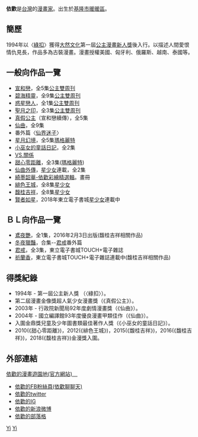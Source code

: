 {{漫畫}}
'''依歡'''{{BD|1969年|10月19日|catIdx=Y}}是[[台灣|台灣]]的[[漫畫家|漫畫家]]。出生於[[基隆市|基隆市]][[暖暖區|暖暖區]]。

== 簡歷 ==
1994年以〈[[綠扣|綠扣]]〉獲得[[大然文化|大然文化]]第一屆[[公主漫畫新人獎|公主漫畫新人獎]]後入行。以描述人間愛恨情仇見長，作品多為古裝漫畫。漫畫授權美國、匈牙利、俄羅斯、越南、泰國等。

== 一般向作品一覽 ==
*[[宣和戀|宣和戀]]，全5集[[公主雙周刊|公主雙周刊]]
*[[碧海精靈|碧海精靈]]，全9集[[公主雙周刊|公主雙周刊]]
*[[惑星戀人|惑星戀人]]，全1集[[公主雙周刊|公主雙周刊]]
*[[聖月之印|聖月之印]]，全3集[[公主雙周刊|公主雙周刊]]
*[[真假公主|真假公主]]（宣和戀續傳），全5集
*[[仙曲|仙曲]]，全9集
*番外篇〈[[仙界迷子|仙界迷子]]〉
*[[星月幻境|星月幻境]]，全5集[[瑪格麗特|瑪格麗特]]
*[[小巫女的童話日記|小巫女的童話日記]]，全2集
*[[VS.關係|VS.關係]]
*[[甜心零距離|甜心零距離]]，全3集([[瑪格麗特|瑪格麗特]])
*[[仙曲外傳|仙曲外傳]]，[[星少女|星少女]]連載，全2集
*[[綺墨韶華-依歡彩繪精選輯|綺墨韶華-依歡彩繪精選輯]]。畫冊
*[[緋色王城|緋色王城]]，全8集[[星少女|星少女]]
*[[馥桂吉祥|馥桂吉祥]]，全8集[[星少女|星少女]]
*[[賢者如星|賢者如星]]，2018年東立電子書城[[星少女|星少女]]連載中

== ＢＬ向作品一覽 ==
*[[鳶夜艷|鳶夜艷]]，全1集，2016年2月3日出版(馥桂吉祥相關作品)
*[[冬夜獵豔|冬夜獵豔]]，合集--[[君戒|君戒]]番外篇
*[[君戒|君戒]]，全3集，東立電子書城TOUCH+電子雜誌
*[[祈蘭香|祈蘭香]]，東立電子書城TOUCH+電子雜誌連載中(馥桂吉祥相關作品)

== 得獎紀錄 ==
* 1994年 - 第一屆公主新人獎 （〈綠扣〉）。
* 第二屆漫畫金像獎超人氣少女漫畫獎（《真假公主》）。
* 2003年 - 行政院新聞局92年度劇情漫畫獎（《仙曲》）。
* 2004年 - 國立編譯館93年度優良漫畫甲類佳作（《仙曲》）。
* 入圍金鼎獎兒童及少年圖書類最佳著作人獎（《小巫女的童話日記》）。
*2010(《甜心零距離》)，2012(《緋色王城》)，2015(《馥桂吉祥》)，2016(《馥桂吉祥》)，2018(《馥桂吉祥》)金漫獎入圍。

== 外部連結 ==
[http://www.ihuan.idv.tw 依歡的漫畫遊園地(官方網站)　] {{Wayback|url=http://www.ihuan.idv.tw/ |date=20150308000614 }}
*[https://www.facebook.com/ihuanfan/ 依歡的FB粉絲頁(依歡聊聊天)] {{Wayback|url=https://www.facebook.com/ihuanfan/ |date=20181006030957 }}
*[http://twitter.com/ihuancomi 依歡的twitter]
*[http://www.instagram.com/ihuancomi 依歡的IG]
*[https://www.weibo.com/ihuancomi 依歡的新浪微博] {{Wayback|url=https://www.weibo.com/ihuancomi |date=20131101163109 }}
*[http://blog.pixnet.net/ihuan 依歡的部落格] {{Wayback|url=http://blog.pixnet.net/ihuan |date=20080516210554 }}

[[Category:臺灣漫畫家|Yi]]
[[Category:少女漫畫家|Yi]]